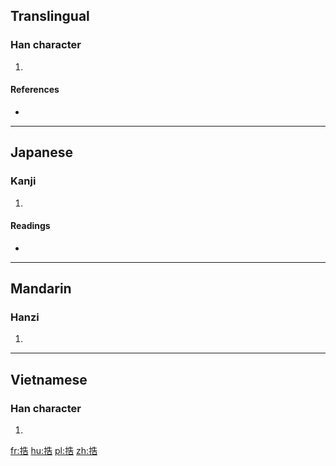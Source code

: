 ==Translingual==

===Han character===
{{Han char|rn=64|rad=手|as=07|sn=10|four=5406<sub>1</sub>|canj=手竹土口 (QHGR)|ids=⿰[[扌]][[告]]}}

# {{defn|Han|sort=手07}}

====References====
* {{Han ref|kx=0432.210|dkj=12123|dj=0782.120|hdz=31884.060|uh=6341|ud=25409|bh=D1BF|bd=53695}}

----

==Japanese==

===Kanji===
{{ja-kanji|grade=|rs=手07}}

# {{defn|lang=ja|sort=手07}}

====Readings====
* {{ja-readings|on=[[かく]] (kaku), [[こう]] (kō)|kun=[[みだす]] (midasu)}}

----

==Mandarin==

===Hanzi===
{{cmn-hanzi|pin=[[jiǎo]] ([[jiao3]])|wg=chiao<sup>3</sup>}}

# {{defn|lang=cmn|sort=手07}}

----

==Vietnamese==

===Han character===
{{vi-readings|rs=手07| hanviet = kéo}}

# {{defn|lang=vi|sort=手07}}

[[fr:捁]]
[[hu:捁]]
[[pl:捁]]
[[zh:捁]]